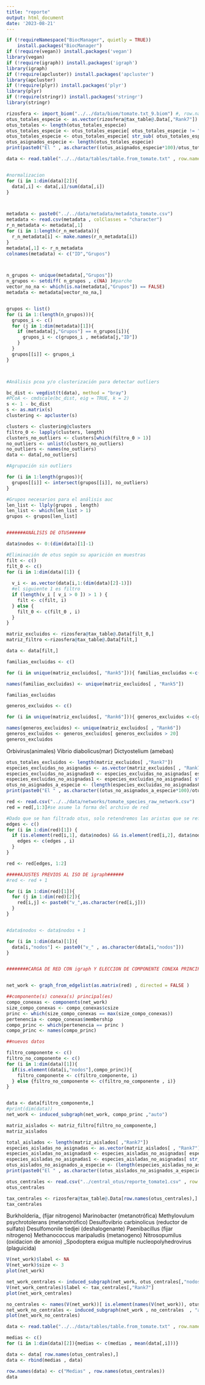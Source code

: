 ```yaml
---
title: "reporte"
output: html_document
date: '2023-08-21'
---
```



```r

if (!requireNamespace("BiocManager", quietly = TRUE))
    install.packages("BiocManager")
if (!require(vegan)) install.packages('vegan')
library(vegan)
if (!require(igraph)) install.packages('igraph')
library(igraph)
if (!require(apcluster)) install.packages('apcluster')
library(apcluster)
if (!require(plyr)) install.packages('plyr')
library(plyr)
if (!require(stringr)) install.packages('stringr')
library(stringr)

```


```r

rizosfera <- import_biom("../../data/biom/tomate.txt_9.biom") #, row.names = 1, header = TRUE , sep = "" )
otus_totales_especie <- as.vector(rizosfera@tax_table@.Data[,"Rank7"])
otus_totales <- length(otus_totales_especie)
otus_totales_especie <- otus_totales_especie[ otus_totales_especie != "s__"]
otus_totales_especie <- otus_totales_especie[ str_sub( otus_totales_especie , -3 ,-1 ) != "sp."]
otus_asignados_especie <- length(otus_totales_especie)
print(paste0("El " , as.character((otus_asignados_especie*100)/otus_totales ) , " por ciento de los otus fue asignado a especie" ) )


```

```r


data <- read.table("../../data/tables/table.from_tomate.txt" , row.names = 1, header = TRUE , sep = "" )


#normalizacion
for (i in 1:dim(data)[2]){
  data[,i] <- data[,i]/sum(data[,i])
}



metadata <- paste0("../../data/metadata/metadata_tomate.csv")
metadata <- read.csv(metadata , colClasses = "character")
r_n_metadata <- metadata[,1] 
for (i in 1:length(r_n_metadata)){
  r_n_metadata[i] <- make.names(r_n_metadata[i])
}
metadata[,1] <- r_n_metadata
colnames(metadata) <- c("ID","Grupos")



n_grupos <- unique(metadata[,"Grupos"])
n_grupos <- setdiff( n_grupos , c(NA) )#parche
vector_no_na <- which(is.na(metadata[,"Grupos"]) == FALSE)
metadata <- metadata[vector_no_na,]


grupos <- list()
for (i in 1:(length(n_grupos))){
  grupos_i <- c()
  for (j in 1:dim(metadata)[1]){
    if (metadata[j,"Grupos"] == n_grupos[i]){
      grupos_i <- c(grupos_i , metadata[j,"ID"])
    }
  }
  grupos[[i]] <- grupos_i
}



#Análisis pcoa y/o clusterización para detectar outliers

bc_dist <- vegdist(t(data), method = "bray")
#PCoA <- cmdscale(bc_dist, eig = TRUE, k = 2)
s <- 1 - bc_dist
s <- as.matrix(s)
clustering <- apcluster(s)

clusters <- clustering@clusters
filtro_0 <- lapply(clusters, length)
clusters_no_outliers <- clusters[which(filtro_0 > 1)]
no_outliers <- unlist(clusters_no_outliers)
no_outliers <- names(no_outliers)
data <- data[,no_outliers]

#Agrupación sin outliers

for (i in 1:length(grupos)){
  grupos[[i]] <- intersect(grupos[[i]], no_outliers)
}

#Grupos necesarios para el análisis auc
len_list <- llply(grupos , length)
len_list <- which(len_list > 1)
grupos <- grupos[len_list]


#######ANÁLISIS DE OTUS######

data$nodos <- 0:(dim(data)[1]-1)

#Eliminación de otus según su aparición en muestras
filt <- c()
filt_0 <- c()
for (i in 1:dim(data)[1]) {
  
  v_i <- as.vector(data[i,1:(dim(data)[2]-1)])
  #el siguiente 1 es filtro
  if (length(v_i [ v_i > 0 ]) > 1 ) {
    filt <- c(filt, i)
  } else {
    filt_0 <- c(filt_0 , i)
  }
}

matriz_excluidos <- rizosfera@tax_table@.Data[filt_0,]
matriz_filtro <-rizosfera@tax_table@.Data[filt,]

data <- data[filt,]
```

```r
familias_excluidas <- c()

for (i in unique(matriz_excluidos[, "Rank5"])){ familias_excluidas <-c(familias_excluidas , length(matriz_excluidos[, "Rank5"][matriz_excluidos[,"Rank5"] == i] ))}

names(familias_excluidas) <- unique(matriz_excluidos[ , "Rank5"])

familias_excluidas
```


```r
generos_excluidos <- c()

for (i in unique(matriz_excluidos[, "Rank6"])){ generos_excluidos <-c(generos_excluidos , length(matriz_excluidos[, "Rank6"][matriz_excluidos[,"Rank6"] == i] ))}

names(generos_excluidos) <- unique(matriz_excluidos[ , "Rank6"])
generos_excluidos <- generos_excluidos[ generos_excluidos > 20]
generos_excluidos
```
Orbivirus(animales)
Vibrio diabolicus(mar)
Dictyostelium (amebas)

```r
otus_totales_excluidos <- length(matriz_excluidos[ ,"Rank7"])
especies_excluidas_no_asignadas <- as.vector(matriz_excluidos[ , "Rank7"])
especies_excluidas_no_asignadas0 <- especies_excluidas_no_asignadas[ especies_excluidas_no_asignadas == "s__"]
especies_excluidas_no_asignadas1 <- especies_excluidas_no_asignadas[ str_sub( especies_excluidas_no_asignadas , -3 ,-1 ) == "sp."]
otus_no_asignados_a_especie <- (length(especies_excluidas_no_asignadas0) + length(especies_excluidas_no_asignadas1))
print(paste0("El " , as.character((otus_no_asignados_a_especie*100)/otus_totales_excluidos ) , " por ciento de los otus excluidos no fue asignado a especie" ) )

```

```r

red <- read.csv("../../data/networks/tomate_species_raw_network.csv")
red = red[,1:3]#se asume la forma del archivo de red

#Dado que se han filtrado otus, solo retendremos las aristas que se refieren a los otus conservados en nuestros datos
edges <- c()
for (i in 1:dim(red)[1]) {
  if (is.element(red[i,1], data$nodos) && is.element(red[i,2], data$nodos) && red[i,3] > 0  ){
    edges <- c(edges , i)
  }
}

red <- red[edges, 1:2]

#####AJUSTES PREVIOS AL ISO DE igraph######
#red <- red + 1

for (i in 1:dim(red)[1]){
  for (j in 1:dim(red)[2]){
    red[i,j] <- paste0("v_",as.character(red[i,j]))
  }
}


#data$nodos <- data$nodos + 1

for (i in 1:dim(data)[1]){
  data[i,"nodos"] <- paste0("v_" , as.character(data[i,"nodos"]))
}


########CARGA DE RED CON igraph Y ELECCION DE COMPONENTE CONEXA PRINCIPAL##### 


net_work <- graph_from_edgelist(as.matrix(red) , directed = FALSE )

```

```r
##componente(s) conexa(s) principal(es)
compo_conexas <- components(net_work)
size_compo_conexas <- compo_conexas$csize
princ <- which(size_compo_conexas == max(size_compo_conexas))
pertenencia <- compo_conexas$membership
compo_princ <- which(pertenencia == princ )
compo_princ <- names(compo_princ)

##nuevos datos

filtro_componente <- c()
filtro_no_componente <- c()
for (i in 1:dim(data)[1]){
  if(is.element(data[i,"nodos"],compo_princ)){
    filtro_componente <- c(filtro_componente, i)
  } else {filtro_no_componente <- c(filtro_no_componente , i)}
}


data <- data[filtro_componente,]
#print(dim(data))
net_work <- induced_subgraph(net_work, compo_princ ,"auto")


```

```r
matriz_aislados <- matriz_filtro[filtro_no_componente,]
matriz_aislados
```
```r
total_aislados <- length(matriz_aislados[ ,"Rank7"])
especies_aisladas_no_asignadas <- as.vector(matriz_aislados[ , "Rank7"])
especies_aisladas_no_asignadas0 <- especies_aisladas_no_asignadas[ especies_aisladas_no_asignadas == "s__"]
especies_aisladas_no_asignadas1 <- especies_aisladas_no_asignadas[ str_sub( especies_aisladas_no_asignadas , -3 ,-1 ) == "sp."]
otus_aislados_no_asignados_a_especie <- (length(especies_aisladas_no_asignadas0) + length(especies_aisladas_no_asignadas1))
print(paste0("El " , as.character((otus_aislados_no_asignados_a_especie*100)/total_aislados) , " por ciento de los otus aislados no fue asignado a especie" ) )

```


```r
otus_centrales <- read.csv("../central_otus/reporte_tomate1.csv" , row.names = 1)
otus_centrales

tax_centrales <- rizosfera@tax_table@.Data[row.names(otus_centrales),]
tax_centrales
```


Burkholderia_ (fijar nitrogeno)
Marinobacter (metanotrófica)
Methylovulum psychrotolerans (metanotrófico)
Desulfovibrio carbinolicus (reductor de sulfato)
Desulfomonile tiedjei (deshalogenante)
Paenibacillus (fijar nitrogeno)
Methanococcus maripaludis (metanogeno)
Nitrosopumilus (oxidacion de amonio)
_Spodoptera exigua multiple nucleopolyhedrovirus (plaguicida)

```r
V(net_work)$label <- NA
V(net_work)$size <- 3
plot(net_work)
```

```r
net_work_centrales <- induced_subgraph(net_work, otus_centrales[,"nodos"],"auto")
V(net_work_centrales)$label <- tax_centrales[,"Rank7"]
plot(net_work_centrales)
```
```r
no_centrales <- names(V(net_work))[ is.element(names(V(net_work)), otus_centrales[,"nodos"]) == FALSE]
net_work_no_centrales <- induced_subgraph(net_work , no_centrales  , "auto" )
plot(net_work_no_centrales)
```


```r
data <- read.table("../../data/tables/table.from_tomate.txt" , row.names = 1, header = TRUE , sep = "" )

medias <- c()
for (i in 1:dim(data)[2]){medias <- c(medias , mean(data[,i]))}

data <- data[ row.names(otus_centrales),]
data <- rbind(medias , data)

row.names(data) <- c("Medias" , row.names(otus_centrales))
data
```